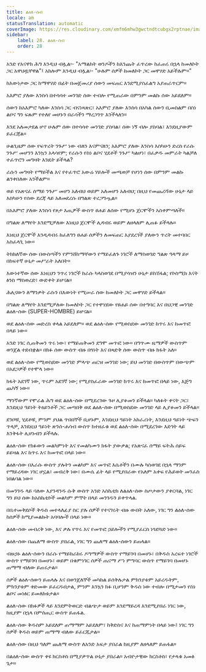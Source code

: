 ```yaml
---
title: ልዕለ-ሰብ
locale: am
statusTranslation: automatic
coverImage: https://res.cloudinary.com/xmfm6mhw3gwctndtcubgx2rptnae/image/upload/v1741354419/small_cover_la_gran_rebelion_28716e29d2.webp
sidebar:
    label: 28. ልዕለ-ሰብ
    order: 28
---
```

አንድ የአናዋክ ሕግ እንዲህ ብሏል፡- "አማልክት ወንዶችን ከእንጨት ፈጥረው ከፈጠሩ በኋላ ከመለኮት ጋር አዋህዷቸዋል"፤ አክሎም እንዲህ ብሏል፡- "ሁሉም ሰዎች ከመለኮት ጋር መዋሃድ አይችሉም።"

ከእውነታው ጋር ከማዋሃድ በፊት በመጀመሪያ ሰውን መፍጠር እንደሚያስፈልግ አያጠራጥርም።

አእምሮ ያለው እንስሳ በተሳሳተ መንገድ ሰው ተብሎ የሚጠራው በምንም መልኩ ሰው አይደለም።

ሰውን ከአእምሮ ካለው እንስሳ ጋር ብናነጻጽር፣ አእምሮ ያለው እንስሳ በአካል ሰውን ቢመስልም በስነ ልቦና ግን ፍጹም የተለየ መሆኑን በራሳችን ማረጋገጥ እንችላለን።

እንደ አለመታደል ሆኖ ሁሉም ሰው በተሳሳተ መንገድ ያስባል፣ ሰው ነኝ ብሎ ያስባል፣ እንደዚያውም ይፈርጃል።

ሁልጊዜም ሰው የፍጥረት ንጉሥ ነው ብለን እናምናለን; አእምሮ ያለው እንስሳ እስካሁን ድረስ የራሱ ንጉሥ መሆንን እንኳን አላሳየም; የራሱን የስነ ልቦና ሂደቶች ንጉሥ ካልሆነ፣ በፈቃዱ መምራት ካልቻለ ተፈጥሮን መግዛት እንዴት ይችላል?

ራሱን መግዛት የማይችል እና የተፈጥሮ አውሬ ሃይሎች መጫወቻ የሆነን ሰው በምንም መልኩ ልንቀበለው አንችልም።

ወይ የአጽናፈ ሰማይ ንጉሥ መሆን አለብህ ወይም አለመሆን አለብህ; በዚህ የመጨረሻው ሁኔታ ላይ እስካሁን የሰው ደረጃ ላይ አለመደረሱ በግልጽ ተረጋግጧል።

በአእምሮ ያለው እንስሳ የጾታ እጢዎች ውስጥ ፀሐይ ለሰው የሚሆኑ ጀርሞችን አስቀምጣለች።

በግልጽ ለማየት እንደሚቻለው እነዚህ ጀርሞች ሊዳብሩ ወይም ለዘላለም ሊጠፉ ይችላሉ።

እነዚህ ጀርሞች እንዲዳብሩ ከፈለግን ፀሐይ ሰዎችን ለመፍጠር እያደረገች ያለውን ጥረት መተባበር አስፈላጊ ነው።

ትክክለኛው ሰው በውስጣችን የምንሸከማቸውን የማይፈለጉ ነገሮች ለማስወገድ ግልጽ ዓላማ ይዞ በከፍተኛ ሁኔታ መሥራት አለበት።

እውነተኛው ሰው እነዚህን ንጥረ ነገሮች ከራሱ ካላስወገደ በሚያሳዝን ሁኔታ ይከሽፋል; የኮስሚክ እናት ፅንስ ማስወረድ፣ ውድቀት ይሆናል።

ሕሊናውን ለማንቃት ራሱን በእውነት የሚሠራ ሰው ከመለኮት ጋር መዋሃድ ይችላል።

በግልጽ ለማየት እንደሚቻለው ከመለኮት ጋር የተዋሃደው የፀሐይ ሰው በተግባር እና በህጋዊ መንገድ ልዕለ-ሰው (SUPER-HOMBRE) ይሆናል።

ወደ ልዕለ-ሰው መድረስ ቀላል አይደለም። ወደ ልዕለ-ሰው የሚወስደው መንገድ ከጥሩ እና ከመጥፎ በላይ ነው።

አንድ ነገር ሲጠቅመን ጥሩ ነው፣ የማይጠቅመን ደግሞ መጥፎ ነው። በግጥሙ ዜማዎች ውስጥም ወንጀል ተደብቋል። በክፉ ሰው ውስጥ ብዙ በጎነት እና በጻድቅ ሰው ውስጥ ብዙ ክፋት አለ።

ወደ ልዕለ-ሰው የሚወስደው መንገድ ምላጭ ጠርዝ መንገድ ነው; ይህ መንገድ በውስጥም በውጭም በአደጋዎች የተሞላ ነው።

ክፋት አደገኛ ነው, ጥሩም አደገኛ ነው; የሚያስፈራው መንገድ ከጥሩ እና ከመጥፎ በላይ ነው, እጅግ ጨካኝ ነው።

ማንኛውም የሞራል ሕግ ወደ ልዕለ-ሰው በሚደረገው ጉዞ ሊያቆመን ይችላል። ካለፉት ቀናት ጋር፣ እንደዚህ ዓይነት ትዕይንቶች ጋር መጣበቅ ወደ ልዕለ-ሰው በሚወስደው መንገድ ላይ ሊያቆመን ይችላል።

ደንቦቹ, ሂደቶቹ, ምንም ያህል ጥበበኞች ቢሆኑም, እንደዚህ ዓይነት አክራሪነት, እንደዚህ ዓይነት ጭፍን ጥላቻ, እንደዚህ ዓይነት ጽንሰ-ሐሳብ ውስጥ ከተዘፈቁ ወደ ልዕለ-ሰው በሚደረገው እድገት ላይ እንቅፋት ሊሆኑብን ይችላሉ.

ልዕለ-ሰው የክፉውን መልካምነት እና የመልካሙን ክፋት ያውቃል; የአጽናፈ ሰማይ ፍትሕ ሰይፍ ይይዛል እና ከጥሩ እና ከመጥፎ በላይ ነው።

ልዕለ-ሰው በእራሱ ውስጥ ያሉትን መልካም እና መጥፎ እሴቶችን በሙሉ ካስወገደ በኋላ ማንም የማይረዳው ነገር ሆኗል፣ መብረቅ ነው፣ በሙሴ ፊት ላይ የሚያበራው የአለም አቀፍ የሕይወት መንፈስ ነበልባል ነው።

በመንገዱ ላይ ባለው እያንዳንዱ ሱቅ ውስጥ አንድ አስኬቲክ ለልዕለ-ሰው ስጦታውን ያቀርባል, ነገር ግን ይህ ሰው ከአስኬቲኮች መልካም ምኞት በላይ መንገዱን ይቀጥላል.

በቤተመቅደሶች ቅዱስ መተላለፊያ ስር ያሉ ሰዎች የተናገሩት ብዙ ውበት አለው, ነገር ግን ልዕለ-ሰው ከሰዎች ከሚያመልኩት አባባሎች በላይ ነው።

ልዕለ-ሰው መብረቅ ነው, እና ቃሉ የጥሩ እና የመጥፎ ኃይሎችን የሚያፈርስ ነጎድጓድ ነው።

ልዕለ-ሰው በጨለማ ውስጥ ያበራል, ነገር ግን ጨለማ ልዕለ-ሰውን ይጠላል።

ብዙኃኑ ልዕለ-ሰውን በራሱ የማይከራከሩ ዶግማዎች ውስጥ የማይገባ በመሆኑ፣ በቅዱስ አረፍተ ነገሮች ውስጥ የማይገባ በመሆኑ፣ ወይም በቁምነገር ሰዎች ጤናማ ሥነ ምግባር ውስጥ የማይገባ በመሆኑ ጠማማ ብለው ይጠሩታል።

ሰዎች ልዕለ-ሰውን ይጠላሉ እና በወንጀለኞች መካከል ይሰቅሉታል ምክንያቱም አይረዱትም, ምክንያቱም ቀድመው ይፈርዱበታል, ምንም እንኳን ክፉ ቢሆንም ቅዱስ ነው ተብሎ በሚታመን የስነ ልቦና መነፅር ይመለከቱታል።

ልዕለ-ሰው በክፉዎች ላይ እንደምትወርድ ብልጭታ ወይም እንደማይረዳ እንደሚያበራ ነገር ነው, ከዚያም በኋላ በምስጢር ውስጥ ይጠፋል.

ልዕለ-ሰው ቅዱስም አይደለም ጠማማም አይደለም፣ ከቅድስና እና ከጠማምነት በላይ ነው፤ ነገር ግን ሰዎች ቅዱስ ወይም ጠማማ ብለው ይፈርጁታል።

ልዕለ-ሰው በዚህ ዓለም ጨለማ ውስጥ ለአንድ አፍታ ያበራል ከዚያም ለዘላለም ይጠፋል።

በልዕለ-ሰው ውስጥ ቀዩ ክርስቶስ በሚያቃጥል ሁኔታ ያበራል። አብዮታዊው ክርስቶስ፣ የታላቁ አመፅ ጌታ።

